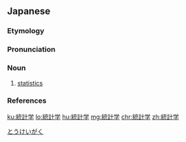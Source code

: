 {{also|統計學|统计学}}
==Japanese==

===Etymology===
{{wikipedia|lang=ja}}
{{ja-kanjitab|yomi=o|とう|けい|がく}}
{{suffix|lang=ja|sort=とうけいがく|統計|学|tr1=[[tōkei]]|t1=[[statistics]]|tr2=[[gaku]]|t2=[[study]]}}

===Pronunciation===
{{ja-pron|とうけいがく|acc=3|acc_ref=DJR,NHK|y=ko}}

===Noun===
{{ja-noun|とうけいがく}}

# [[statistics]]

===References===
<references/>

[[Category:ja:Statistics|とうけいがく]]
[[ku:統計学]]
[[lo:統計学]]
[[hu:統計学]]
[[mg:統計学]]
[[chr:統計学]]
[[zh:統計学]]
